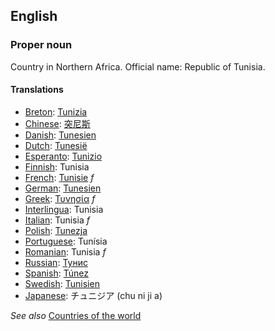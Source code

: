 ==English==

===Proper noun===

Country in Northern Africa. Official name: Republic of Tunisia.

====Translations====

*[[Breton]]: [[Tunizia]]
*[[Chinese]]: [[突尼斯]]
*[[Danish]]: [[Tunesien]]
*[[Dutch]]: [[Tunesië]]
*[[Esperanto]]: [[Tunizio]]
*[[Finnish]]: Tunisia
*[[French]]: [[Tunisie]] ''f''
*[[German]]: [[Tunesien]]
*[[Greek]]: [[Τυνησία]] ''f''
*[[Interlingua]]: Tunisia
*[[Italian]]: Tunisia ''f''
*[[Polish]]: [[Tunezja]]
*[[Portuguese]]: Tunísia
*[[Romanian]]: Tunisia ''f''
*[[Russian]]: [[Тунис]]
*[[Spanish]]: [[Túnez]]
*[[Swedish]]: [[Tunisien]]
*[[Japanese]]: チュニジア (chu ni ji a)

''See also'' [[Countries of the world]]